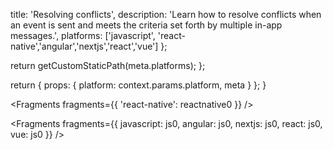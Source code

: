 
  title: 'Resolving conflicts',
  description:
    'Learn how to resolve conflicts when an event is sent and meets the criteria set forth by multiple in-app messages.',
  platforms: ['javascript', 'react-native','angular','nextjs','react','vue'] 
};

  return getCustomStaticPath(meta.platforms);
};

  return {
    props: {
      platform: context.params.platform,
      meta
    }
  };
}


<Fragments fragments={{ 'react-native': reactnative0 }} />


<Fragments fragments={{ javascript: js0, angular: js0, nextjs: js0, react: js0, vue: js0 }} />
